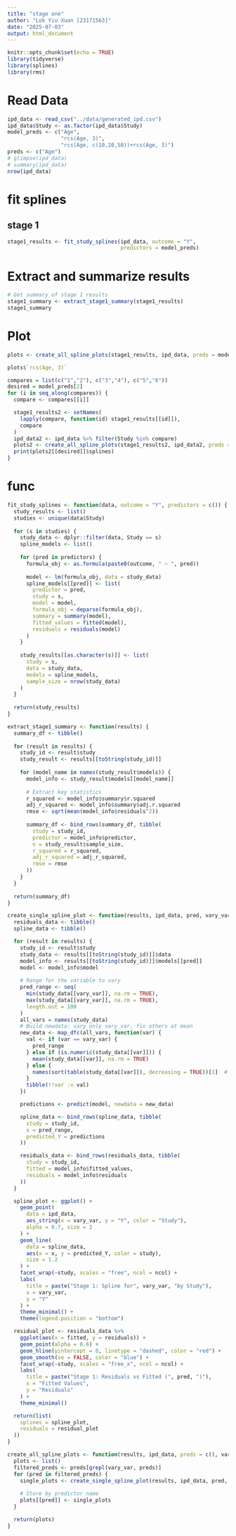 ```yaml
---
title: "stage one"
author: "Lok Yiu Xuan [23171563]"
date: "2025-07-03"
output: html_document
---
```


```r
knitr::opts_chunk$set(echo = TRUE)
library(tidyverse)
library(splines)
library(rms)
```

# Read Data
```r
ipd_data <- read_csv("../data/generated_ipd.csv")
ipd_data$Study <- as.factor(ipd_data$Study)
model_preds <- c("Age",
                 "rcs(Age, 3)",
                 "rcs(Age, c(10,20,50))+rcs(Age, 3)")
preds <- c("Age")
# glimpse(ipd_data)
# summary(ipd_data)
nrow(ipd_data)
```
# fit splines
## stage 1
```r
stage1_results <- fit_study_splines(ipd_data, outcome = "Y",
                                    predictors = model_preds)
```

# Extract and summarize results
```r
# Get summary of stage 1 results
stage1_summary <- extract_stage1_summary(stage1_results)
stage1_summary
```

# Plot

```r
plots <- create_all_spline_plots(stage1_results, ipd_data, preds = model_preds, vary_var = "Age", ncol=2)
```

```r
plots$`rcs(Age, 3)`
```

```r
compares = list(c("1","2"), c("3","4"), c("5","6"))
desired = model_preds[2]
for (i in seq_along(compares)) {
  compare <- compares[[i]]

  stage1_results2 <- setNames(
    lapply(compare, function(id) stage1_results[[id]]),
    compare
  )
  ipd_data2 <- ipd_data %>% filter(Study %in% compare)
  plots2 <- create_all_spline_plots(stage1_results2, ipd_data2, preds = model_preds, vary_var = "Age", ncol = 2)
  print(plots2[[desired]]$splines)
}
```

# func
```r
fit_study_splines <- function(data, outcome = "Y", predictors = c()) {
  study_results <- list()
  studies <- unique(data$Study)
  
  for (s in studies) {
    study_data <- dplyr::filter(data, Study == s)
    spline_models <- list()
    
    for (pred in predictors) {
      formula_obj <- as.formula(paste0(outcome, " ~ ", pred))
      
      model <- lm(formula_obj, data = study_data)
      spline_models[[pred]] <- list(
        predictor = pred,
        study = s,
        model = model,
        formula_obj = deparse(formula_obj),
        summary = summary(model),
        fitted_values = fitted(model),
        residuals = residuals(model)
      )
    }
    
    study_results[[as.character(s)]] <- list(
      study = s,
      data = study_data,
      models = spline_models,
      sample_size = nrow(study_data)
    )
  }
  
  return(study_results)
}

extract_stage1_summary <- function(results) {
  summary_df <- tibble()
  
  for (result in results) {
    study_id <- result$study
    study_result <- results[[toString(study_id)]]
    
    for (model_name in names(study_result$models)) {
      model_info <- study_result$models[[model_name]]
      
      # Extract key statistics
      r_squared <- model_info$summary$r.squared
      adj_r_squared <- model_info$summary$adj.r.squared
      rmse <- sqrt(mean(model_info$residuals^2))
      
      summary_df <- bind_rows(summary_df, tibble(
        study = study_id,
        predictor = model_info$predictor,
        n = study_result$sample_size,
        r_squared = r_squared,
        adj_r_squared = adj_r_squared,
        rmse = rmse
      ))
    }
  }
  
  return(summary_df)
}

create_single_spline_plot <- function(results, ipd_data, pred, vary_var, ncol = 3) {
  residuals_data <- tibble()
  spline_data <- tibble()

  for (result in results) {
    study_id <- result$study
    study_data <- results[[toString(study_id)]]$data
    model_info <- results[[toString(study_id)]]$models[[pred]]
    model <- model_info$model
    
    # Range for the variable to vary
    pred_range <- seq(
      min(study_data[[vary_var]], na.rm = TRUE),
      max(study_data[[vary_var]], na.rm = TRUE),
      length.out = 100
    )
    all_vars = names(study_data)
    # Build newdata: vary only vary_var, fix others at mean
    new_data <- map_dfc(all_vars, function(var) {
      val <- if (var == vary_var) {
        pred_range
      } else if (is.numeric(study_data[[var]])) {
        mean(study_data[[var]], na.rm = TRUE)
      } else {
        names(sort(table(study_data[[var]]), decreasing = TRUE))[1]  # mode
      }
      tibble(!!var := val)
    })

    predictions <- predict(model, newdata = new_data)

    spline_data <- bind_rows(spline_data, tibble(
      study = study_id,
      x = pred_range,
      predicted_Y = predictions
    ))

    residuals_data <- bind_rows(residuals_data, tibble(
      study = study_id,
      fitted = model_info$fitted_values,
      residuals = model_info$residuals
    ))
  }

  spline_plot <- ggplot() +
    geom_point(
      data = ipd_data,
      aes_string(x = vary_var, y = "Y", color = "Study"),
      alpha = 0.7, size = 2
    ) +
    geom_line(
      data = spline_data,
      aes(x = x, y = predicted_Y, color = study),
      size = 1.2
    ) +
    facet_wrap(~study, scales = "free", ncol = ncol) +
    labs(
      title = paste("Stage 1: Spline for", vary_var, "by Study"),
      x = vary_var,
      y = "Y"
    ) +
    theme_minimal() +
    theme(legend.position = "bottom")

  residual_plot <- residuals_data %>%
    ggplot(aes(x = fitted, y = residuals)) +
    geom_point(alpha = 0.6) +
    geom_hline(yintercept = 0, linetype = "dashed", color = "red") +
    geom_smooth(se = FALSE, color = "blue") +
    facet_wrap(~study, scales = "free_x", ncol = ncol) +
    labs(
      title = paste("Stage 1: Residuals vs Fitted (", pred, ")"),
      x = "Fitted Values",
      y = "Residuals"
    ) +
    theme_minimal()

  return(list(
    splines = spline_plot,
    residuals = residual_plot
  ))
}

create_all_spline_plots <- function(results, ipd_data, preds = c(), vary_var, ncol = 3) {
  plots <- list()
  filtered_preds <- preds[grepl(vary_var, preds)]
  for (pred in filtered_preds) {
    single_plots <- create_single_spline_plot(results, ipd_data, pred, vary_var, ncol)
    
    # Store by predictor name
    plots[[pred]] <- single_plots
  }

  return(plots)
}
```

